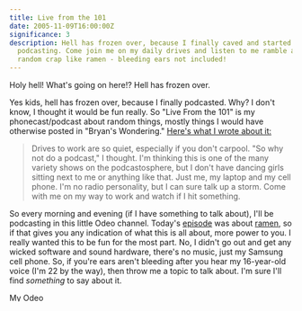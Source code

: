 ```yaml
---
title: Live from the 101
date: 2005-11-09T16:00:00Z
significance: 3
description: Hell has frozen over, because I finally caved and started
  podcasting. Come join me on my daily drives and listen to me ramble about
  random crap like ramen - bleeding ears not included!
---
```


Holy hell! What's going on here!? Hell has frozen over.

Yes kids, hell has frozen over, because I finally podcasted. Why? I don't know, I thought it would be fun really. So "Live From the 101" is my phonecast/podcast about random things, mostly things I would have otherwise posted in "Bryan's Wondering." [Here's what I wrote about it:][1]

> Drives to work are so quiet, especially if you don't carpool. "So why not do a podcast," I thought. I'm thinking this is one of the many variety shows on the podcastosphere, but I don't have dancing girls sitting next to me or anything like that. Just me, my laptop and my cell phone. I'm no radio personality, but I can sure talk up a storm. Come with me on my way to work and watch if I hit something.

So every morning and evening (if I have something to talk about), I'll be podcasting in this little Odeo channel. Today's [episode][2] was about [ramen][3], so if that gives you any indication of what this is all about, more power to you. I really wanted this to be fun for the most part. No, I didn't go out and get any wicked software and sound hardware, there's no music, just my Samsung cell phone. So, if you're ears aren't bleeding after you hear my 16-year-old voice (I'm 22 by the way), then throw me a topic to talk about. I'm sure I'll find *something* to say about it.

[<img src="http://odeo.com/img/badge-channel-black.gif" border="0" width="80" height="15" alt="My Odeo Channel" />][4]

[1]: http://www.odeo.com/channel/36725/view
[2]: http://www.odeo.com/audio/398402/view
[3]: http://www.audblog.com/media/87404/265330.mp3
[4]: http://odeo.com/channel/36725/view
